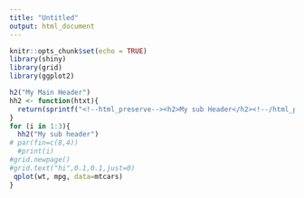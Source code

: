 ```yaml
---
title: "Untitled"
output: html_document
---
```

  
```r
knitr::opts_chunk$set(echo = TRUE)
library(shiny)
library(grid)
library(ggplot2)
```

```r
h2("My Main Header")
hh2 <- function(htxt){
  return(sprintf("<!--html_preserve--><h2>My sub Header</h2><!--/html_preserve-->"))
}
for (i in 1:3){
  hh2("My sub header")
# par(fin=c(8,4))
  #print(i)
#grid.newpage()
#grid.text("hi",0.1,0.1,just=0)
 qplot(wt, mpg, data=mtcars)
}

```
